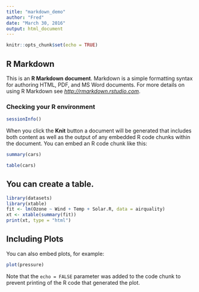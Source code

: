 ```yaml
---
title: "markdown_demo"
author: "Fred"
date: "March 30, 2016"
output: html_document
---
```


```r
knitr::opts_chunk$set(echo = TRUE)
```

## R Markdown

This is an **R Markdown document**. Markdown is a simple formatting syntax for authoring HTML, PDF, and MS Word documents. For more details on using R Markdown see *<http://rmarkdown.rstudio.com>*.

### Checking your R environment

```r
sessionInfo()
```

When you click the **Knit** button a document will be generated that includes both content as well as the output of any embedded R code chunks within the document. You can embed an R code chunk like this:

```r
summary(cars)
```

```r
table(cars)
```
## You can create a table.
```r
library(datasets)
library(xtable)
fit <- lm(Ozone ~ Wind + Temp + Solar.R, data = airquality)
xt <- xtable(summary(fit))
print(xt, type = "html")
```


## Including Plots

You can also embed plots, for example:

```r
plot(pressure)
```

Note that the `echo = FALSE` parameter was added to the code chunk to prevent printing of the R code that generated the plot.
